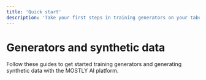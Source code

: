 ```yaml
---
title: 'Quick start'
description: 'Take your first steps in training generators on your tabular data and generating synthetic data.'
---
```



# Generators and synthetic data

Follow these guides to get started training generators and generating synthetic data with the MOSTLY AI platform.

<Cards num={2}>
  <Cards.Card icon={ModelCreatorIcon()} title="Model creators" href="/quick-start/model-creators" />
  <Cards.Card icon={DataConsumerIcon()} title="Data consumers" href="/quick-start/data-consumers" />
</Cards>

